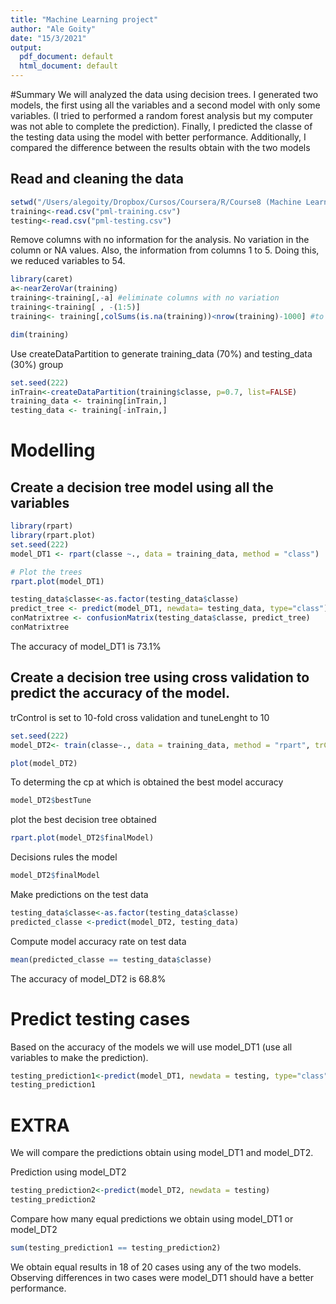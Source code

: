 ```yaml
---
title: "Machine Learning project"
author: "Ale Goity"
date: "15/3/2021"
output:
  pdf_document: default
  html_document: default
---
```

#Summary
We will analyzed the data using decision trees. I generated two models, the first using all the variables and a second model with only some variables. (I tried to performed a random forest analysis but my computer was not able to complete the prediction).
Finally, I predicted the classe of the testing data using the model with better performance. Additionally, I compared the difference between the results obtain with the two models

## Read and cleaning the data

```r
setwd("/Users/alegoity/Dropbox/Cursos/Coursera/R/Course8 (Machine Learning)/project/")
training<-read.csv("pml-training.csv")
testing<-read.csv("pml-testing.csv")
```


Remove columns with no information for the analysis. No variation in the column or NA values. Also, the information from columns 1 to 5. Doing this, we reduced variables to 54.
```r
library(caret)
a<-nearZeroVar(training)
training<-training[,-a] #eliminate columns with no variation
training<-training[ , -(1:5)]
training<- training[,colSums(is.na(training))<nrow(training)-1000] #to eliminate columns with high number of NA

dim(training)

```

Use createDataPartition to generate training_data (70%) and testing_data (30%) group

```r
set.seed(222)
inTrain<-createDataPartition(training$classe, p=0.7, list=FALSE)
training_data <- training[inTrain,]
testing_data <- training[-inTrain,]
```

# Modelling

## Create a decision tree model using all the variables
```r
library(rpart)
library(rpart.plot)
set.seed(222)
model_DT1 <- rpart(classe ~., data = training_data, method = "class")

# Plot the trees
rpart.plot(model_DT1)

```

```r
testing_data$classe<-as.factor(testing_data$classe)
predict_tree <- predict(model_DT1, newdata= testing_data, type="class")
conMatrixtree <- confusionMatrix(testing_data$classe, predict_tree)
conMatrixtree
```

The accuracy of model_DT1 is 73.1%




## Create a decision tree using cross validation to predict the accuracy of the model.
trControl is set to 10-fold cross validation and tuneLenght to 10
```r
set.seed(222)
model_DT2<- train(classe~., data = training_data, method = "rpart", trControl = trainControl("cv", number = 10), tuneLength = 10, na.action = na.pass)

plot(model_DT2)
```
To determing the cp at which is obtained the best model accuracy 
```r
model_DT2$bestTune
```
plot the best decision tree obtained

```r
rpart.plot(model_DT2$finalModel)

```

Decisions rules the model
```r
model_DT2$finalModel
```

Make predictions on the test data
```r
testing_data$classe<-as.factor(testing_data$classe)
predicted_classe <-predict(model_DT2, testing_data)
```


Compute model accuracy rate on test data
```r
mean(predicted_classe == testing_data$classe)
```

The accuracy of model_DT2 is 68.8%

# Predict testing cases
Based on the accuracy of the models we will use model_DT1 (use all variables to make the prediction).

```r
testing_prediction1<-predict(model_DT1, newdata = testing, type="class")
testing_prediction1
```

# EXTRA
We will compare the predictions obtain using model_DT1 and model_DT2.

Prediction using model_DT2
```r
testing_prediction2<-predict(model_DT2, newdata = testing)
testing_prediction2
```

Compare how many equal predictions we obtain using model_DT1 or model_DT2
```r
sum(testing_prediction1 == testing_prediction2) 
```

We obtain equal results in 18 of 20 cases using any of the two models. Observing differences in two cases were model_DT1 should have a better performance.

